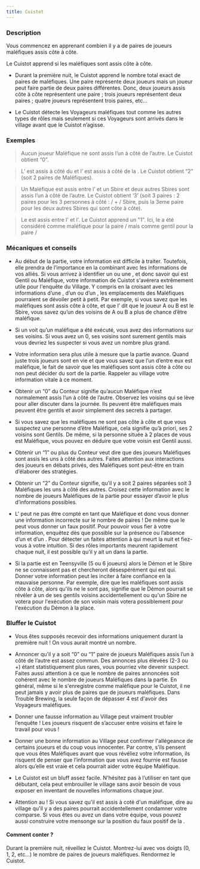 ```yaml
---
title: Cuistot
---
```



<Role CUISTOT header />

### Description

Vous commencez en apprenant combien il y a de paires de joueurs maléfiques assis côte à côte.

Le Cuistot apprend si les maléfiques sont assis côte à côte. 

-	Durant la première nuit, le Cuistot apprend le nombre total exact de paires de maléfiques. Une paire représente deux joueurs mais un joueur peut faire partie de deux paires différentes. Donc, deux joueurs assis côte à côte représentent une paire ; trois joueurs représentent deux paires ; quatre joueurs représentent trois paires, etc…

-	Le Cuistot détecte les Voyageurs maléfiques tout comme les autres types de rôles mais seulement si ces Voyageurs sont arrivés dans le village avant que le Cuistot n’agisse.

### Exemples

> Aucun joueur Maléfique ne sont assis l’un à côté de l’autre. Le Cuistot obtient “0”.

> L’<Role IMP /> est assis à côté du <Role BARON /> et l’<Role EMPOISONNEUR /> est assis à côté de la <Role CROQUEUSE_D_HOMMES />. Le Cuistot obtient “2” (soit 2 paires de Maléfiques).

> Un <Role BOUC_EMISSAIRE /> Maléfique est assis entre l’<Role IMP /> et un Sbire et deux autres Sbires sont assis l’un à côté de l’autre. Le Cuistot obtient ‘3’ (soit 3 paires : 2 paires pour les 3 personnes à côté : <Role IMP /> / <Role BOUC_EMISSAIRE /> + <Role BOUC_EMISSAIRE /> / Sbire, puis la 3eme paire pour les deux autres Sbires qui sont côte à côte).

> Le <Role RECLUS /> est assis entre l'<Role IMP /> et l'<Role EMPOISONNEUR />. Le Cuistot apprend un "1". Ici, le <Role RECLUS /> a été considéré comme maléfique pour la paire <Role IMP /> / <Role RECLUS /> mais comme gentil pour la paire <Role RECLUS /> / <Role EMPOISONNEUR />

### Mécaniques et conseils

- Au début de la partie, votre information est difficile à traiter. Toutefois, elle prendra de l’importance en la combinant avec les informations de vos alliés. Si vous arrivez à identifier un <Role EMPATHIQUE /> ou une <Role VOYANTE />, et donc savoir qui est Gentil ou Maléfique, votre information de Cuistot s'avérera extrêmement utile pour l'enquête du Village. Y compris en la croisant avec les informations d’une <Role LAVANDIERE />, d’un <Role ARCHIVISTE /> ou d’un <Role ENQUETEUR />, les emplacements des Maléfiques pourraient se dévoiler petit à petit. Par exemple, si vous savez que les maléfiques sont assis côte à côte, et que l’<Role ENQUETEUR /> dit que le joueur A ou B est le Sbire, vous savez qu’un des voisins de A ou B a plus de chance d’être maléfique.

- Si un <Role CROQUE_MORT /> voit qu’un maléfique a été exécuté, vous avez des informations sur ses voisins. Si vous avez un 0, ses voisins sont surement gentils mais vous devriez les suspecter si vous avez un nombre plus grand.

- Votre information sera plus utile à mesure que la partie avance. Quand juste trois joueurs sont en vie et que vous savez que l’un d’entre eux est maléfique, le fait de savoir que les maléfiques sont assis côte à côte ou non peut décider du sort de la partie. Rappeler au village votre information vitale à ce moment.

- Obtenir un “0” du Conteur signifie qu’aucun Maléfique n’est normalement assis l’un à côté de l’autre. Observez les voisins qui se lève pour aller discuter dans la journée. Ils peuvent être maléfiques mais peuvent être gentils et avoir simplement des secrets à partager.

- Si vous savez que les maléfiques ne sont pas côte à côte et que vous suspectez une personne d’être Maléfique, cela signifie qu’à priori, ses 2 voisins sont Gentils. De même, si la personne située à 2 places de vous est Maléfique, vous pouvez en déduire que votre voisin est Gentil aussi.

- Obtenir un “1” ou plus du Conteur veut dire que des joueurs Maléfiques sont assis les uns à côté des autres. Faites attention aux interactions des joueurs en débats privés, des Maléfiques sont peut-être en train d’élaborer des stratégies.

- Obtenir un “2” du Conteur signifie, qu’il y a soit 2 paires séparées soit 3 Maléfiques les uns à côté des autres. Croisez cette information avec le nombre de joueurs Maléfiques de la partie pour essayer d’avoir le plus d’informations possibles.

- L'<Role ESPION /> peut ne pas être compté en tant que Maléfique et donc vous donner une information incorrecte sur le nombre de paires ! De même que le <Role RECLUS /> peut vous donner un faux positif. Pour pouvoir vous fier à votre information, enquêtez dès que possible sur la présence ou l’absence d’un <Role RECLUS /> et d’un <Role ESPION />. Pour détecter un <Role ESPION /> faites attention à qui meurt la nuit et fiez-vous à votre intuition. Si des rôles importants meurent rapidement chaque nuit, il est possible qu’il y ait un <Role ESPION /> dans la partie.

- Si la partie est en Teensyville (5 ou 6 joueurs) alors le Démon et le Sbire ne se connaissent pas et chercheront désespérément qui est qui. Donner votre information peut les inciter à faire confiance en la mauvaise personne. Par exemple, dire que les maléfiques sont assis côte à côte, alors qu'ils ne le sont pas, signifie que le Démon pourrait se révéler à un de ses gentils voisins accidentellement ou qu'un Sbire ne votera pour l'exécution de son voisin mais votera possiblement pour l'exécution du Démon à la place.

### Bluffer le Cuistot

- Vous êtes supposés recevoir des informations uniquement durant la première nuit ! On vous aurait montré un nombre.

- Annoncer qu’il y a soit “0” ou “1” paire de joueurs Maléfiques assis l’un à côté de l’autre est assez commun. Des annonces plus élevées (2-3 ou +) étant statistiquement plus rares, vous pourriez vite devenir suspect. Faites aussi attention à ce que le nombre de paires annoncées soit cohérent avec le nombre de joueurs Maléfiques dans la partie. En général, même si le <Role RECLUS /> s'enregistre comme maléfique pour le Cuistot, il ne peut jamais y avoir plus de paires que de joueurs maléfiques. Dans Trouble Brewing, la seule façon de dépasser 4 est d'avoir des Voyageurs maléfiques.

- Donner une fausse information au Village peut vraiment troubler l’enquête ! Les joueurs risquent de s’accuser entre voisins et faire le travail pour vous !

- Donner une bonne information au Village peut confirmer l'allégeance de certains joueurs et du coup vous innocenter. Par contre, s’ils pensent que vous êtes Maléfiques avant que vous révéliez votre information, ils risquent de penser que l’information que vous avez fournie est fausse alors qu’elle est vraie et cela pourrait aider votre équipe Maléfique.

- Le Cuistot est un bluff assez facile. N'hésitez pas à l’utiliser en tant que débutant, cela peut embrouiller le village sans avoir besoin de vous exposer en inventant de nouvelles informations chaque jour.

- Attention au <Role RECLUS /> ! Si vous savez qu'il est assis à coté d'un maléfique, dire au village qu'il y a des paires pourrait accidentellement condamner votre comparse. Si vous êtes <Role ESPION /> ou avez un <Role ESPION /> dans votre équipe, vous pouvez aussi construire votre mensonge sur la position du faux positif de la <Role VOYANTE />.

#### Comment conter ?

Durant la première nuit, réveillez le Cuistot. Montrez-lui avec vos doigts (0, 1, 2, etc…) le nombre de paires de joueurs maléfiques. Rendormez le Cuistot.
